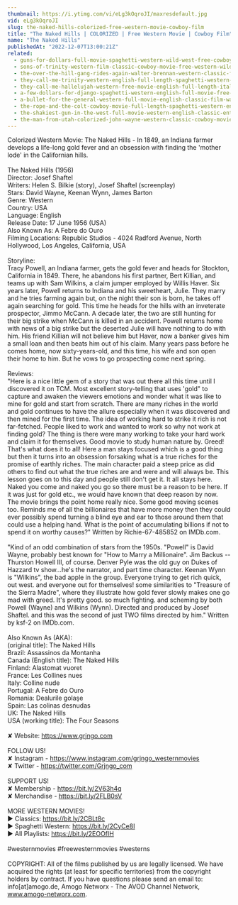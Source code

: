 ```yaml
---
thumbnail: https://i.ytimg.com/vi/eLg3kOqroJI/maxresdefault.jpg
vid: eLg3kOqroJI
slug: the-naked-hills-colorized-free-western-movie-cowboy-film
title: "The Naked Hills | COLORIZED | Free Western Movie | Cowboy Film"
name: "The Naked Hills"
publishedAt: "2022-12-07T13:00:21Z"
related:
  - guns-for-dollars-full-movie-spaghetti-western-wild-west-free-cowboy-movie
  - sons-of-trinity-western-film-classic-cowboy-movie-free-western-wild-west-full-length-movie
  - the-over-the-hill-gang-rides-again-walter-brennan-western-classic-film-free-cowboy-movie
  - they-call-me-trinity-western-english-full-length-spaghetti-western-film-full-movie
  - they-call-me-hallelujah-western-free-movie-english-full-length-italian-western-feature-film
  - a-few-dollars-for-django-spaghetti-western-english-full-movie-free-full-youtube-movies
  - a-bullet-for-the-general-western-full-movie-english-classic-film-watchfree-cowboyfilm
  - the-rope-and-the-colt-cowboy-movie-full-length-spaghetti-western-english-free-full-westerns
  - the-shakiest-gun-in-the-west-full-movie-western-english-classic-entire-film-full-free-movies
  - the-man-from-utah-colorized-john-wayne-western-classic-cowboy-movie
---
```


Colorized Western Movie: The Naked Hills - In 1849, an Indiana farmer develops a life-long gold fever and an obsession with finding the 'mother lode' in the Californian hills. <br />
<br />
The Naked Hills (1956)<br />
Director: Josef Shaftel<br />
Writers: Helen S. Bilkie (story), Josef Shaftel (screenplay)<br />
Stars: David Wayne, Keenan Wynn, James Barton  <br />
Genre: Western <br />
Country: USA<br />
Language: English<br />
Release Date: 17 June 1956 (USA) <br />
Also Known As: A Febre do Ouro <br />
Filming Locations: Republic Studios - 4024 Radford Avenue, North Hollywood, Los Angeles, California, USA <br />
<br />
Storyline:<br />
Tracy Powell, an Indiana farmer, gets the gold fever and heads for Stockton, California in 1849. There, he abandons his first partner, Bert Killian, and teams up with Sam Wilkins, a claim jumper employed by Willis Haver. Six years later, Powell returns to Indiana and his sweetheart, Julie. They marry and he tries farming again but, on the night their son is born, he takes off again searching for gold. This time he heads for the hills with an inveterate prospector, Jimmo McCann. A decade later, the two are still hunting for their big strike when McCann is killed in an accident. Powell returns home with news of a big strike but the deserted Julie will have nothing to do with him. His friend Killian will not believe him but Haver, now a banker gives him a small loan and then beats him out of his claim. Many years pass before he comes home, now sixty-years-old, and this time, his wife and son open their home to him. But he vows to go prospecting come next spring.<br />
<br />
Reviews:<br />
"Here is a nice little gem of a story that was out there all this time until I discovered it on TCM. Most excellent story-telling that uses 'gold" to capture and awaken the viewers emotions and wonder what it was like to mine for gold and start from scratch. There are many riches in the world and gold continues to have the allure especially when it was discovered and then mined for the first time. The idea of working hard to strike it rich is not far-fetched. People liked to work and wanted to work so why not work at finding gold? The thing is there were many working to take your hard work and claim it for themselves. Good movie to study human nature by. Greed! That's what does it to all! Here a man stays focused which is a good thing but then it turns into an obsession forsaking what is a true riches for the promise of earthly riches. The main character paid a steep price as did others to find out what the true riches are and were and will always be. This lesson goes on to this day and people still don't get it. It all stays here. Naked you come and naked you go so there must be a reason to be here. If it was just for gold etc., we would have known that deep reason by now. The movie brings the point home really nice. Some good moving scenes too. Reminds me of all the billionaires that have more money then they could ever possibly spend turning a blind eye and ear to those around them that could use a helping hand. What is the point of accumulating billions if not to spend it on worthy causes?" Written by Richie-67-485852 on IMDb.com.<br />
<br />
"Kind of an odd combination of stars from the 1950s. "Powell" is David Wayne, probably best known for "How to Marry a Millionaire". Jim Backus -- Thurston Howell III, of course. Denver Pyle was the old guy on Dukes of Hazzard tv show...he's the narrator, and part time character. Keenan Wynn is "Wilkins", the bad apple in the group. Everyone trying to get rich quick, out west. and everyone out for themselves! some similarities to "Treasure of the Sierra Madre", where they illustrate how gold fever slowly makes one go mad with greed. It's pretty good. so much fighting. and scheming by both Powell (Wayne) and Wilkins (Wynn). Directed and produced by Josef Shaftel. and this was the second of just TWO films directed by him." Written by ksf-2 on IMDb.com.<br />
<br />
Also Known As (AKA):<br />
(original title): The Naked Hills<br />
Brazil: Assassinos da Montanha<br />
Canada (English title): The Naked Hills<br />
Finland: Alastomat vuoret<br />
France: Les Collines nues<br />
Italy: Colline nude<br />
Portugal: A Febre do Ouro<br />
Romania: Dealurile golaşe<br />
Spain: Las colinas desnudas<br />
UK: The Naked Hills<br />
USA (working title): The Four Seasons<br />
<br />
✘ Website: https://www.grjngo.com<br />
<br />
FOLLOW US!<br />
✘ Instagram - https://www.instagram.com/grjngo_westernmovies<br />
✘ Twitter - https://twitter.com/Grjngo_com<br />
<br />
SUPPORT US!<br />
✘ Membership - https://bit.ly/2V63h4q<br />
✘ Merchandise - https://bit.ly/2FLB0sV<br />
<br />
MORE WESTERN MOVIES! <br />
► Classics: https://bit.ly/2CBLt8c <br />
► Spaghetti Western: https://bit.ly/2CyCe8I <br />
► All Playlists: https://bit.ly/2EOOfIH <br />
<br />
#westernmovies #freewesternmovies #westerns<br />
<br />
COPYRIGHT: All of the films published by us are legally licensed. We have acquired the rights (at least for specific territories) from the copyright holders by contract. If you have questions please send an email to: info[at]amogo.de, Amogo Networx - The AVOD Channel Network, www.amogo-networx.com.